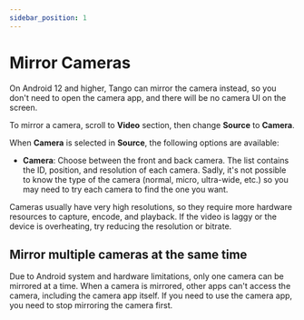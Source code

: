 ```yaml
---
sidebar_position: 1
---
```


# Mirror Cameras


<Pro/>

On Android 12 and higher, Tango can mirror the camera instead, so you don't need to open the camera app, and there will be no camera UI on the screen.

To mirror a camera, scroll to **Video** section, then change **Source** to **Camera**.

When **Camera** is selected in **Source**, the following options are available:

* **Camera**: Choose between the front and back camera. The list contains the ID, position, and resolution of each camera. Sadly, it's not possible to know the type of the camera (normal, micro, ultra-wide, etc.) so you may need to try each camera to find the one you want.

Cameras usually have very high resolutions, so they require more hardware resources to capture, encode, and playback. If the video is laggy or the device is overheating, try reducing the resolution or bitrate.

## Mirror multiple cameras at the same time

Due to Android system and hardware limitations, only one camera can be mirrored at a time. When a camera is mirrored, other apps can't access the camera, including the camera app itself. If you need to use the camera app, you need to stop mirroring the camera first.

